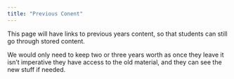 ```yaml
---
title: "Previous Conent"
---
```


This page will have links to previous years content, so that students can still go through stored content. 

We would only need to keep two or three years worth as once they leave it isn't imperative they have access to the old material, and they can see the new stuff if needed.